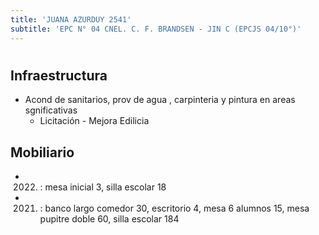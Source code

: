 ```yaml
---
title: 'JUANA AZURDUY 2541'
subtitle: 'EPC N° 04 CNEL. C. F. BRANDSEN - JIN C (EPCJS 04/10°)'
---
```


#
## Infraestructura

* Acond de sanitarios, prov de agua , carpinteria y pintura en areas sgnificativas 
    + Licitación - Mejora Edilicia 


## Mobiliario

*  (2022) : mesa inicial 3, silla escolar 18 

*  (2021) : banco largo comedor 30, escritorio 4, mesa 6 alumnos 15, mesa pupitre doble 60, silla escolar 184 







